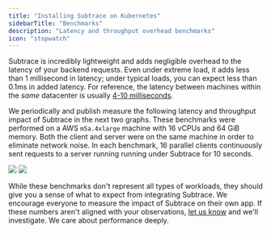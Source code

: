 ```yaml
---
title: "Installing Subtrace on Kubernetes"
sidebarTitle: "Benchmarks"
description: "Latency and throughput overhead benchmarks"
icon: "stopwatch"
---
```


Subtrace is incredibly lightweight and adds negligible overhead to the latency
of your backend requests. Even under extreme load, it adds less than 1
millisecond in latency; under typical loads, you can expect less than 0.1ms
in added latency. For reference, the latency between machines within the *same*
datacenter is usually [4-10 milliseconds](https://www.cloudping.co/grid).

We periodically and publish measure the following latency and throughput impact
of Subtrace in the next two graphs. These benchmarks were performed on a AWS
`m5a.4xlarge` machine with 16 vCPUs and 64 GiB memory. Both the client and
server were on the same machine in order to eliminate network noise. In each
benchmark, 16 parallel clients continuously sent requests to a server running
running under Subtrace for 10 seconds.

<img className="rounded-xl" src="/latency-size.png" />

<img className="rounded-xl" src="/throughput-size.png" />

While these benchmarks don't represent all types of workloads, they should give
you a sense of what to expect from integrating Subtrace. We encourage everyone
to measure the impact of Subtrace on their own app. If these numbers aren't
aligned with your observations, [let us know](mailto:support@subtrace.dev) and
we'll investigate. We care about performance deeply.
